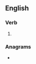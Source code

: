 ==English==

===Verb===
{{head|en|verb form}}

# {{lb|en|archaic}} {{en-past of|owe}}

===Anagrams===
* {{anagrams|en|a=dow|Dow|dow}}
